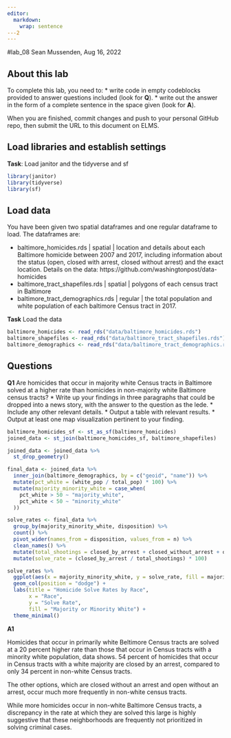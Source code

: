 ```yaml
---
editor: 
  markdown: 
    wrap: sentence
---2
---
```


#lab_08 Sean Mussenden, Aug 16, 2022

## About this lab

To complete this lab, you need to: \* write code in empty codeblocks provided to answer questions included (look for **Q**).
\* write out the answer in the form of a complete sentence in the space given (look for **A**).

When you are finished, commit changes and push to your personal GitHub repo, then submit the URL to this document on ELMS.

## Load libraries and establish settings

**Task**: Load janitor and the tidyverse and sf

```r

library(janitor)
library(tidyverse)
library(sf)

```

## Load data

You have been given two spatial dataframes and one regular dataframe to load.
The dataframes are:

-   baltimore_homicides.rds \| spatial \| location and details about each Baltimore homicide between 2007 and 2017, including information about the status (open, closed with arrest, closed without arrest) and the exact location. Details on the data: https://github.com/washingtonpost/data-homicides
-   baltimore_tract_shapefiles.rds \| spatial \| polygons of each census tract in Baltimore
-   baltimore_tract_demographics.rds \| regular \| the total population and white population of each baltimore Census tract in 2017.

**Task** Load the data

```r

baltimore_homicides <- read_rds("data/baltimore_homicides.rds")
baltimore_shapefiles <- read_rds("data/baltimore_tract_shapefiles.rds")
baltimore_demographics <- read_rds("data/baltimore_tract_demographics.rds")

```

## Questions

**Q1** Are homicides that occur in majority white Census tracts in Baltimore solved at a higher rate than homicides in non-majority white Baltimore census tracts?
\* Write up your findings in three paragraphs that could be dropped into a news story, with the answer to the question as the lede.
\* Include any other relevant details.
\* Output a table with relevant results.
\* Output at least one map visualization pertinent to your finding.

```r

baltimore_homicides_sf <- st_as_sf(baltimore_homicides)
joined_data <- st_join(baltimore_homicides_sf, baltimore_shapefiles)

joined_data <- joined_data %>%
  st_drop_geometry()

final_data <- joined_data %>%
  inner_join(baltimore_demographics, by = c("geoid", "name")) %>%
  mutate(pct_white = (white_pop / total_pop) * 100) %>%
  mutate(majority_minority_white = case_when(
    pct_white > 50 ~ "majority_white",
    pct_white < 50 ~ "minority_white"
  ))

solve_rates <- final_data %>%
  group_by(majority_minority_white, disposition) %>%
  count() %>%
  pivot_wider(names_from = disposition, values_from = n) %>%
  clean_names() %>%
  mutate(total_shootings = closed_by_arrest + closed_without_arrest + open_no_arrest) %>%
  mutate(solve_rate = (closed_by_arrest / total_shootings) * 100)

solve_rates %>%
  ggplot(aes(x = majority_minority_white, y = solve_rate, fill = majority_minority_white)) +
  geom_col(position = "dodge") +
  labs(title = "Homicide Solve Rates by Race",
       x = "Race",
       y = "Solve Rate",
       fill = "Majority or Minority White") +
  theme_minimal()


```

**A1**

Homicides that occur in primarily white Beltimore Census tracts are solved at a 20 percent higher rate than those that occur in Census tracts with a minority white population, data shows.
54 percent of homicides that occur in Census tracts with a white majority are closed by an arrest, compared to only 34 percent in non-white Census tracts.

The other options, which are closed without an arrest and open without an arrest, occur much more frequently in non-white census tracts.

While more homicides occur in non-white Baltimore Census tracts, a discrepancy in the rate at which they are solved this large is highly suggestive that these neighborhoods are frequently not prioritized in solving criminal cases.
